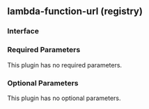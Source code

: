 ## lambda-function-url (registry)

### Interface

### Required Parameters

This plugin has no required parameters.

### Optional Parameters

This plugin has no optional parameters.
